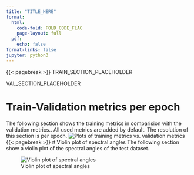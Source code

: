 ```yaml
---
title: "TITLE_HERE"
format:
  html:
    code-fold: FOLD_CODE_FLAG
    page-layout: full
  pdf:
    echo: false
format-links: false
jupyter: python3
---
```

{{< pagebreak >}}
TRAIN_SECTION_PLACEHOLDER

VAL_SECTION_PLACEHOLDER

# Train-Validation metrics per epoch
The following section shows the training metrics in comparision with the validation metrics.. All used metrics are added
by default. The resolution of this section is per epoch.
![Plots of training metrics vs. validation metrics](TV_PLOTS_PATH)
{{< pagebreak >}}
# Violin plot of spectral angles
The following section show a violin plot of the spectral angles of the test dataset.

![Violin plot of spectral angles](VIOLIN_PLOT_PATH)
